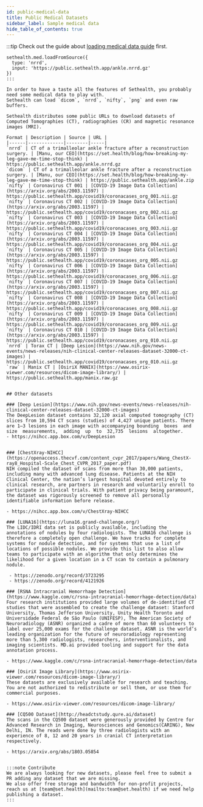 ```yaml
---
id: public-medical-data
title: Public Medical Datasets
sidebar_label: Sample medical data
hide_table_of_contents: true
---
```


:::tip
Check out the guide about [loading medical data guide](../guides/loading-medical-data) first.
```tsx
sethealth.med.loadFromSource({
  type: 'nrrd',
  input: 'https://public.sethealth.app/ankle.nrrd.gz'
})
:::

In order to have a taste all the features of Sethealth, you probably need some medical data to play with.
Sethealth can load `dicom`, `nrrd`, `nifty`, `png` and even raw buffers.

Sethealth distributes some public URLs to download datasets of Computed Tomographies (CT), radiographies (CR) and magnetic resonance images (MRI).

Format | Description | Source | URL |
|------|-------------|--------|-----|
`nrrd` | CT of a trimalleolar ankle fracture after a reconstruction surgery. | [Manu, our CEO](https://set.health/blog/how-breaking-my-leg-gave-me-time-stop-think) | https://public.sethealth.app/ankle.nrrd.gz
`dicom` | CT of a trimalleolar ankle fracture after a reconstruction surgery. | [Manu, our CEO](https://set.health/blog/how-breaking-my-leg-gave-me-time-stop-think) | https://public.sethealth.app/ankle.zip
`nifty` | Coronavirus CT 001 | [COVID-19 Image Data Collection](https://arxiv.org/abs/2003.11597) | https://public.sethealth.app/covid19/coronacases_org_001.nii.gz
`nifty` | Coronavirus CT 002 | [COVID-19 Image Data Collection](https://arxiv.org/abs/2003.11597) | https://public.sethealth.app/covid19/coronacases_org_002.nii.gz
`nifty` | Coronavirus CT 003 | [COVID-19 Image Data Collection](https://arxiv.org/abs/2003.11597) | https://public.sethealth.app/covid19/coronacases_org_003.nii.gz
`nifty` | Coronavirus CT 004 | [COVID-19 Image Data Collection](https://arxiv.org/abs/2003.11597) | https://public.sethealth.app/covid19/coronacases_org_004.nii.gz
`nifty` | Coronavirus CT 005 | [COVID-19 Image Data Collection](https://arxiv.org/abs/2003.11597) | https://public.sethealth.app/covid19/coronacases_org_005.nii.gz
`nifty` | Coronavirus CT 006 | [COVID-19 Image Data Collection](https://arxiv.org/abs/2003.11597) | https://public.sethealth.app/covid19/coronacases_org_006.nii.gz
`nifty` | Coronavirus CT 007 | [COVID-19 Image Data Collection](https://arxiv.org/abs/2003.11597) | https://public.sethealth.app/covid19/coronacases_org_007.nii.gz
`nifty` | Coronavirus CT 008 | [COVID-19 Image Data Collection](https://arxiv.org/abs/2003.11597) | https://public.sethealth.app/covid19/coronacases_org_008.nii.gz
`nifty` | Coronavirus CT 009 | [COVID-19 Image Data Collection](https://arxiv.org/abs/2003.11597) | https://public.sethealth.app/covid19/coronacases_org_009.nii.gz
`nifty` | Coronavirus CT 010 | [COVID-19 Image Data Collection](https://arxiv.org/abs/2003.11597) | https://public.sethealth.app/covid19/coronacases_org_010.nii.gz
`nrrd` | Torax CT | [Deep Lesion](https://www.nih.gov/news-events/news-releases/nih-clinical-center-releases-dataset-32000-ct-images) | https://public.sethealth.app/covid19/coronacases_org_010.nii.gz
`raw` | Manix CT | [OsiriX MANIX](https://www.osirix-viewer.com/resources/dicom-image-library/) | https://public.sethealth.app/manix.raw.gz


## Other datasets

### [Deep Lesion](https://www.nih.gov/news-events/news-releases/nih-clinical-center-releases-dataset-32000-ct-images)
The DeepLesion dataset contains 32,120 axial computed tomography (CT) slices from 10,594 CT scans (studies) of 4,427 unique patients. There are 1–3 lesions in each image with accompanying bounding  boxes  and  size  measurements,  adding  up  to  32,735  lesions  altogether.
- https://nihcc.app.box.com/v/DeepLesion


### [ChestXray-NIHCC](https://openaccess.thecvf.com/content_cvpr_2017/papers/Wang_ChestX-ray8_Hospital-Scale_Chest_CVPR_2017_paper.pdf)
NIH compiled the dataset of scans from more than 30,000 patients, including many with advanced lung disease. Patients at the NIH Clinical Center, the nation’s largest hospital devoted entirely to clinical research, are partners in research and voluntarily enroll to participate in clinical trials. With patient privacy being paramount, the dataset was rigorously screened to remove all personally identifiable information before release.

- https://nihcc.app.box.com/v/ChestXray-NIHCC

### [LUNA16](https://luna16.grand-challenge.org/)
The LIDC/IDRI data set is publicly available, including the annotations of nodules by four radiologists. The LUNA16 challenge is therefore a completely open challenge. We have tracks for complete systems for nodule detection, and for systems that use a list of locations of possible nodules. We provide this list to also allow teams to participate with an algorithm that only determines the likelihood for a given location in a CT scan to contain a pulmonary nodule.

 - https://zenodo.org/record/3723295
 - https://zenodo.org/record/4121926

### [RSNA Intracranial Hemorrhage Detection](https://www.kaggle.com/c/rsna-intracranial-hemorrhage-detection/data)
Four research institutions provided large volumes of de-identified CT studies that were assembled to create the challenge dataset: Stanford University, Thomas Jefferson University, Unity Health Toronto and Universidade Federal de São Paulo (UNIFESP), The American Society of Neuroradiology (ASNR) organized a cadre of more than 60 volunteers to label over 25,000 exams for the challenge dataset. ASNR is the world’s leading organization for the future of neuroradiology representing more than 5,300 radiologists, researchers, interventionalists, and imaging scientists. MD.ai provided tooling and support for the data annotation process.

- https://www.kaggle.com/c/rsna-intracranial-hemorrhage-detection/data

### [OsiriX Image Library](https://www.osirix-viewer.com/resources/dicom-image-library/)
These datasets are exclusively available for research and teaching. You are not authorized to redistribute or sell them, or use them for commercial purposes.

- https://www.osirix-viewer.com/resources/dicom-image-library/

### [CQ500 Dataset](http://headctstudy.qure.ai/dataset)
The scans in the CQ500 dataset were generously provided by Centre for Advanced Research in Imaging, Neurosciences and Genomics(CARING), New Delhi, IN. The reads were done by three radiologists with an experience of 8, 12 and 20 years in cranial CT interpretation respectively.

- https://arxiv.org/abs/1803.05854


:::note Contribute
We are always looking for new datasets, please feel free to submit a PR adding any dataset that we are missing.
We also offer free storage and bandwidth for non-profit projects, reach us at [team@set.health](mailto:team@set.health) if we need help publishing a dataset.
:::